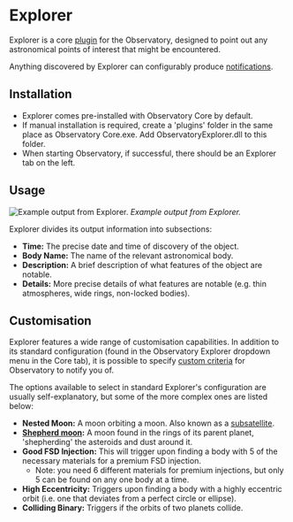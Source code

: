 # Explorer

Explorer is a core [plugin](/plugins) for the Observatory, designed to point out any astronomical points of interest that might be encountered.

Anything discovered by Explorer can configurably produce [notifications](/notifications).

## Installation

  * Explorer comes pre-installed with Observatory Core by default.
  * If manual installation is required, create a 'plugins' folder in the same place as Observatory Core.exe. Add ObservatoryExplorer.dll to this folder.
  * When starting Observatory, if successful, there should be an Explorer tab on the left.

## Usage


![Example output from Explorer.](/explorer-example.png)
*Example output from Explorer.*

Explorer divides its output information into subsections:

  * **Time:** The precise date and time of discovery of the object.
  * **Body Name:** The name of the relevant astronomical body.
  * **Description:** A brief description of what features of the object are notable.
  * **Details:** More precise details of what features are notable (e.g. thin atmospheres, wide rings, non-locked bodies).

## Customisation

Explorer features a wide range of customisation capabilities. In addition to its standard configuration (found in the Observatory Explorer dropdown menu in the Core tab), it is possible to specify [custom criteria](/explorer/customcriteria) for Observatory to notify you of.

The options available to select in standard Explorer's configuration are usually self-explanatory, but some of the more complex ones are listed below:

  * **Nested Moon:** A moon orbiting a moon. Also known as a [subsatellite](https://en.wikipedia.org/wiki/Subsatellite).
  * **[Shepherd moon](https://en.wikipedia.org/wiki/Shepherd_moon):** A moon found in the rings of its parent planet, 'shepherding' the asteroids and dust around it.
  * **Good FSD Injection:** This will trigger upon finding a body with 5 of the necessary materials for a premium FSD injection. 
    * Note: you need 6 different materials for premium injections, but only 5 can be found on any one body at a time.
  * **High Eccentricity:** Triggers upon finding a body with a highly eccentric orbit (i.e. one that deviates from a perfect circle or ellipse).
  * **Colliding Binary:** Triggers if the orbits of two planets collide.
